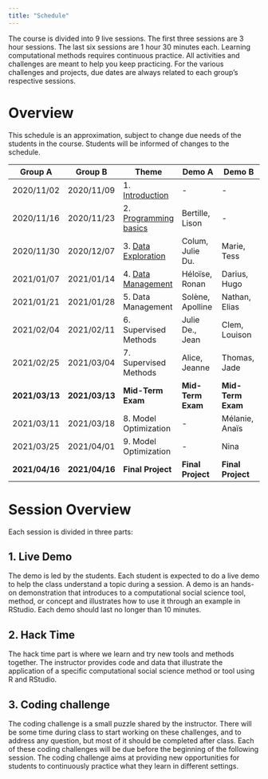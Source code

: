 ```yaml
---
title: "Schedule"
---
```


The course is divided into 9 live sessions. The first three sessions are 3 hour sessions. The last six sessions are 1 hour 30 minutes each. Learning computational methods requires continuous practice. All activities and challenges are meant to help you keep practicing. For the various challenges and projects, due dates are always related to each group's respective sessions.

# Overview

This schedule is an approximation, subject to change due needs of the students in the course. Students will be informed of changes to the schedule.

| Group A        | Group B        | Theme                                    | Demo A             | Demo B             |
| -              | -              | -                                        | -                  | -                  |
| 2020/11/02     | 2020/11/09     | 1. [Introduction](session_01.html)       | -                  | -                  |
| 2020/11/16     | 2020/11/23     | 2. [Programming basics](session_02.html) | Bertille, Lison    | -                  |
| 2020/11/30     | 2020/12/07     | 3. [Data Exploration](session_03.html)   | Colum, Julie Du.   | Marie, Tess        |
| 2021/01/07     | 2021/01/14     | 4. [Data Management](session_04.html)    | Héloïse, Ronan     | Darius, Hugo       |
| 2021/01/21     | 2021/01/28     | 5. Data Management                       | Solène, Apolline   | Nathan, Elias      |
| 2021/02/04     | 2021/02/11     | 6. Supervised Methods                    | Julie De., Jean    | Clem, Louison      |
| 2021/02/25     | 2021/03/04     | 7. Supervised Methods                    | Alice, Jeanne      | Thomas, Jade       |
| **2021/03/13** | **2021/03/13** | **Mid-Term Exam**                        | **Mid-Term Exam ** | **Mid-Term Exam ** |
| 2021/03/11     | 2021/03/18     | 8. Model Optimization                    | -                  | Mélanie, Anaïs     |
| 2021/03/25     | 2021/04/01     | 9. Model Optimization                    | -                  | Nina               |
| **2021/04/16** | **2021/04/16** | **Final Project**                        | **Final Project**  | **Final Project**  |


# Session Overview

Each session is divided in three parts:

## 1. Live Demo
The demo is led by the students. Each student is expected to do a live demo to help the class understand a topic during a session. A demo is an hands-on demonstration that introduces to a computational social science tool, method, or concept and illustrates how to use it through an example in RStudio. Each demo should last no longer than 10 minutes.

## 2. Hack Time
The hack time part is where we learn and try new tools and methods together. The instructor provides code and data that illustrate the application of a specific computational social science method or tool using R and RStudio.

## 3. Coding challenge
The coding challenge is a small puzzle shared by the instructor.
There will be some time during class to start working on these challenges, and to address any question, but most of it should be completed after class. Each of these coding challenges will be due before the beginning of the following session. The coding challenge aims at providing new opportunities for students to continuously practice what they learn in different settings.


